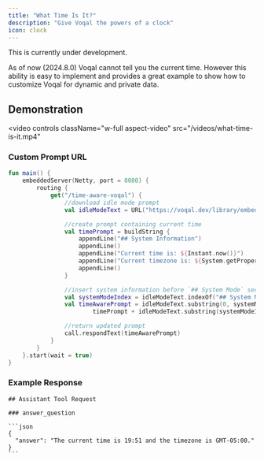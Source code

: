 ```yaml
---
title: "What Time Is It?"
description: "Give Voqal the powers of a clock"
icon: clock
---
```


<Warning>This is currently under development.</Warning>

As of now (2024.8.0) Voqal cannot tell you the current time. However this ability is easy to implement and provides
a great example to show how to customize Voqal for dynamic and private data.

## Demonstration

<video
  controls
  className="w-full aspect-video"
  src="/videos/what-time-is-it.mp4"
></video>

### Custom Prompt URL

```kotlin
fun main() {
    embeddedServer(Netty, port = 8080) {
        routing {
            get("/time-aware-voqal") {
                //download idle mode prompt
                val idleModeText = URL("https://voqal.dev/library/embedded/voqal-idle-mode.md").readText()

                //create prompt containing current time
                val timePrompt = buildString {
                    appendLine("## System Information")
                    appendLine()
                    appendLine("Current time is: ${Instant.now()}")
                    appendLine("Current timezone is: ${System.getProperty("user.timezone")}")
                    appendLine()
                }

                //insert system information before `## System Mode` section
                val systemModeIndex = idleModeText.indexOf("## System Mode")
                val timeAwarePrompt = idleModeText.substring(0, systemModeIndex) +
                        timePrompt + idleModeText.substring(systemModeIndex)

                //return updated prompt
                call.respondText(timeAwarePrompt)
            }
        }
    }.start(wait = true)
}
```

### Example Response

````
## Assistant Tool Request

### answer_question

```json
{
  "answer": "The current time is 19:51 and the timezone is GMT-05:00."
}
```
````
